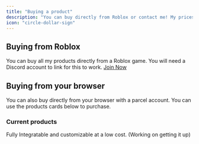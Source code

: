 ```yaml
---
title: "Buying a product"
description: "You can buy directly from Roblox or contact me! My prices are only available in Robux."
icon: "circle-dollar-sign"
---
```


## Buying from Roblox

You can buy all my products directly from a Roblox game. You will need a Discord account to link for this to work.<Icon icon="circle-play" iconType="solid" /> [Join Now](https://www.roblox.com/games/85230558816779/purchase-hub)

## Buying from your browser

You can also buy directly from your browser with a <Tooltip tip="">parcel</Tooltip> account. You can use the products cards below to purchase.

### Current products

<CardGroup cols={2}>
  <Card title="All Products" icon="magnifying-glass" href="https://packables.store/686b702d85a3c65bdbd433ee">
    
  </Card>
  <Card title="Queue/Line System" icon="arrow-down-1-9" href="https://packables.store/686b702d85a3c65bdbd433ee">
    Fully Integratable and customizable at a low cost. (Working on getting it up)
  </Card>
</CardGroup>
